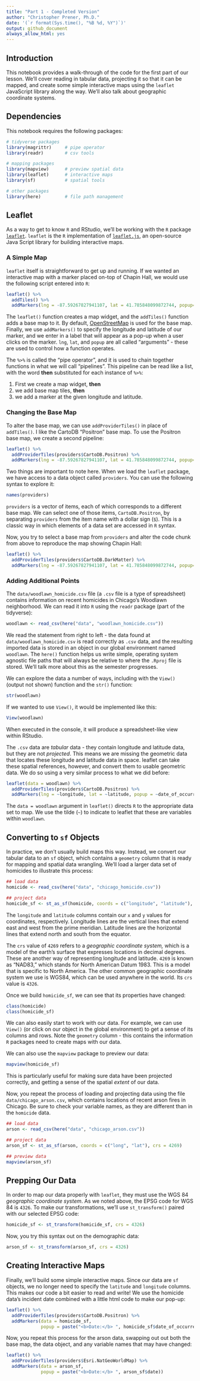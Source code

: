 ```yaml
---
title: "Part 1 - Completed Version"
author: "Christopher Prener, Ph.D."
date: '(`r format(Sys.time(), "%B %d, %Y")`)'
output: github_document
always_allow_html: yes
---
```


## Introduction
This notebook provides a walk-through of the code for the first part of our lesson. We'll cover reading in tabular data, projecting it so that it can be mapped, and create some simple interactive maps using the `leaflet` JavaScript library along the way. We'll also talk about geographic coordinate systems.

## Dependencies
This notebook requires the following packages:

```r
# tidyverse packages
library(magrittr)     # pipe operator
library(readr)        # csv tools

# mapping packages
library(mapview)      # preview spatial data
library(leaflet)      # interactive maps
library(sf)           # spatial tools

# other packages
library(here)         # file path management
```

## Leaflet
As a way to get to know `R` and RStudio, we'll be working with the `R` package [`leaflet`](https://rstudio.github.io/leaflet/). `leaflet` is the `R` implementation of [`leaflet.js`](http://leafletjs.com), an open-source Java Script library for building interactive maps.

### A Simple Map

`leaflet` itself is straightforward to get up and running. If we wanted an interactive map with a marker placed on-top of Chapin Hall, we would use the following script entered into `R`:

```r
leaflet() %>%
  addTiles() %>%
  addMarkers(lng = -87.59267827941107, lat = 41.785848099872744, popup="Chapin Hall")
```

The `leaflet()` function creates a map widget, and the `addTiles()` function adds a base map to it. By default, [OpenStreetMap](https://www.openstreetmap.org) is used for the base map. Finally, we use `addMarkers()` to specify the longitude and latitude of our marker, and we enter in a label that will appear as a pop-up when a user clicks on the marker. `lng`, `lat`, and `popup` are all called "arguments" - these are used to control how a function operates.

The `%>%` is called the "pipe operator", and it is used to chain together functions in what we will call "pipelines". This pipeline can be read like a list, with the word **then** substituted for each instance of `%>%`:

1. First we create a map widget, **then**
2. we add base map tiles, **then**
3. we add a marker at the given longitude and latitude.

### Changing the Base Map

To alter the base map, we can use `addProviderTiles()` in place of `addTiles()`. I like the CartoDB "Positron" base map. To use the Positron base map, we create a second pipeline:

```r
leaflet() %>%
  addProviderTiles(providers$CartoDB.Positron) %>%
  addMarkers(lng = -87.59267827941107, lat = 41.785848099872744, popup="Chapin Hall")
```

Two things are important to note here. When we load the `leaflet` package, we have access to a data object called `providers`. You can use the following syntax to explore it:

```r
names(providers)
```

`providers` is a vector of items, each of which corresponds to a different base map. We can select one of those items, `CartoDB.Positron`, by separating `providers` from the item name with a dollar sign (`$`). This is a classic way in which elements of a data set are accessed in `R` syntax.

Now, you try to select a base map from `providers` and alter the code chunk from above to reproduce the map showing Chapin Hall:

```r
leaflet() %>%
  addProviderTiles(providers$CartoDB.DarkMatter) %>%
  addMarkers(lng = -87.59267827941107, lat = 41.785848099872744, popup="Chapin Hall")
```

### Adding Additional Points

The `data/woodlawn_homicide.csv` file (a `.csv` file is a type of spreadsheet) contains information on recent homicides in Chicago's Woodlawn neighborhood. We can read it into `R` using the `readr` package (part of the tidyverse):

```r
woodlawn <- read_csv(here("data", "woodlawn_homicide.csv"))
```

We read the statement from right to left - the data found at `data/woodlawn_homicide.csv` is read correctly as `.csv` data, and the resulting imported data is stored in an object in our global environment named `woodlawn`. The `here()` function helps us write simple, operating system agnostic file paths that will always be relative to where the `.Rproj` file is stored. We'll talk more about this as the semester progresses.

We can explore the data a number of ways, including with the `View()` (output not shown) function and the `str()` function:

```r
str(woodlawn)
```

If we wanted to use `View()`, it would be implemented like this:

```r
View(woodlawn)
```

When executed in the console, it will produce a spreadsheet-like view within RStudio.

The `.csv` data are *tabular* data - they contain longitude and latitude data, but they are not *projected*. This means we are missing the geometric data that locates these longitude and latitude data in space. leaflet can take these spatial references, however, and convert them to usable geometric data. We do so using a very similar process to what we did before:

```r
leaflet(data = woodlawn) %>%
  addProviderTiles(providers$CartoDB.Positron) %>%
  addMarkers(lng = ~longitude, lat = ~latitude, popup = ~date_of_occurrence)
```

The `data = woodlawn` argument in `leaflet()` directs `R` to the appropriate data set to map. We use the tilde (`~`) to indicate to leaflet that these are variables within `woodlawn`.

## Converting to `sf` Objects

In practice, we don't usually build maps this way. Instead, we convert our tabular data to an `sf` object, which contains a `geometry` column that is ready for mapping and spatial data wrangling. We'll load a larger data set of homicides to illustrate this process:

```r
## load data
homicide <- read_csv(here("data", "chicago_homicide.csv"))

## project data
homicide_sf <- st_as_sf(homicide, coords = c("longitude", "latitude"), crs = 4269)
```

The `longitude` and `latitude` columns contain our `x` and `y` values for coordinates, respectively. Longitude lines are the vertical lines that extend east and west from the prime meridian. Latitude lines are the horizontal lines that extend north and south from the equator. 

The `crs` value of `4269` refers to a *geographic coordinate system,* which is a model of the earth's surface that expresses locations in decimal degrees. These are another way of representing longitude and latitude. `4269` is known as "NAD83," which stands for North American Datum 1983. This is a model that is specific to North America. The other common geographic coordinate system we use is WGS84, which can be used anywhere in the world. Its `crs` value is `4326`.

Once we build `homicide_sf`, we can see that its properties have changed:

```r
class(homicide)
class(homicide_sf)
```

We can also easily start to work with our data. For example, we can use `View()` (or click on our object in the global environment) to get a sense of its columns and rows. Note the `geometry` column - this contains the information `R` packages need to create maps with our data.

We can also use the `mapview` package to preview our data:

```r
mapview(homicide_sf)
```

This is particularly useful for making sure data have been projected correctly, and getting a sense of the spatial *extent* of our data.

Now, you repeat the process of loading and projecting data using the file `data/chicago_arson.csv`, which contains locations of recent arson fires in Chicago. Be sure to check your variable names, as they are different than in the `homicide` data.

```r
## load data
arson <- read_csv(here("data", "chicago_arson.csv"))

## project data
arson_sf <- st_as_sf(arson, coords = c("long", "lat"), crs = 4269)

## preview data
mapview(arson_sf)
```

## Prepping Our Data
In order to map our data properly with `leaflet`, they must use the WGS 84 *geographic coordinate system*. As we noted above, the EPSG code for WGS 84 is `4326`. To make our transformations, we'll use `st_transform()` paired with our selected EPSG code:

```r
homicide_sf <- st_transform(homicide_sf, crs = 4326)
```
 
Now, you try this syntax out on the demographic data:

```r
arson_sf <- st_transform(arson_sf, crs = 4326)
```

## Creating Interactive Maps
Finally, we'll build some simple interactive maps. Since our data are `sf` objects, we no longer need to specify the `latitude` and `longitude` columns. This makes our code a bit easier to read and write! We use the homicide data's incident date combined with a little html code to make our pop-up:

```r
leaflet() %>%
  addProviderTiles(providers$CartoDB.Positron) %>%
  addMarkers(data = homicide_sf,
             popup = paste("<b>Date:</b> ", homicide_sf$date_of_occurrence))
```

Now, you repeat this process for the arson data, swapping out out both the base map, the data object, and any variable names that may have changed:

```r
leaflet() %>%
  addProviderTiles(providers$Esri.NatGeoWorldMap) %>%
  addMarkers(data = arson_sf,
             popup = paste("<b>Date:</b> ", arson_sf$date))
```
